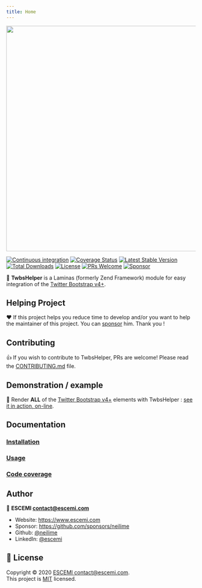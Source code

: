 ```yaml
---
title: Home
---
```


<p align="center">
  <a href="https://github.com/neilime/twbs-helper-module" target="_blank">
    <img
      src="https://repository-images.githubusercontent.com/80362393/425f1180-7115-11ea-96d4-75646c99df22"
      width="600"
    />
  </a>
</p>

[![Continuous integration](https://github.com/neilime/twbs-helper-module/workflows/Continuous%20integration/badge.svg)](https://github.com/neilime/twbs-helper-module/actions?query=workflow%3A%22Continuous+integration%22)
[![Coverage Status](https://codecov.io/gh/neilime/twbs-helper-module/branch/main/graph/badge.svg)](https://codecov.io/gh/neilime/twbs-helper-module)
[![Latest Stable Version](https://poser.pugx.org/neilime/twbs-helper-module/v/stable)](https://packagist.org/packages/neilime/twbs-helper-module)
[![Total Downloads](https://poser.pugx.org/neilime/twbs-helper-module/downloads)](https://packagist.org/packages/neilime/twbs-helper-module)
[![License](https://poser.pugx.org/neilime/twbs-helper-module/license)](https://packagist.org/packages/neilime/twbs-helper-module)
[![PRs Welcome](https://img.shields.io/badge/PRs-welcome-brightgreen.svg)](CONTRIBUTING.md)
[![Sponsor](https://img.shields.io/badge/%E2%9D%A4-Sponsor-ff69b4)](https://github.com/sponsors/neilime)

📢 **TwbsHelper** is a Laminas (formerly Zend Framework) module for easy integration of the [Twitter Bootstrap v4+](https://getbootstrap.com/).

## Helping Project

❤️ If this project helps you reduce time to develop and/or you want to help the maintainer of this project. You can [sponsor](https://github.com/sponsors/neilime) him. Thank you !

## Contributing

👍 If you wish to contribute to TwbsHelper, PRs are welcome! Please read the [CONTRIBUTING.md](CONTRIBUTING.md) file.

## Demonstration / example

🚀 Render **ALL** of the [Twitter Bootstrap v4+](https://getbootstrap.com/) elements with TwbsHelper : [see it in action, on-line](https://neilime.github.io/twbs-helper-module/#/usage/?id=rendering).

## Documentation

### [Installation](https://neilime.github.io/twbs-helper-module/#/installation)

### [Usage](https://neilime.github.io/twbs-helper-module/#/usage/)

### [Code coverage](https://codecov.io/gh/neilime/twbs-helper-module)

## Author

👤 **ESCEMI <contact@escemi.com>**

- Website: https://www.escemi.com
- Sponsor: https://github.com/sponsors/neilime
- Github: [@neilime](https://github.com/neilime)
- LinkedIn: [@escemi](https://www.linkedin.com/company/escemi)

## 📝 License

Copyright © 2020 [ESCEMI <contact@escemi.com>](https://www.escemi.com).<br />
This project is [MIT](https://github.com/neilime/twbs-helper-module/blob/main/LICENSE) licensed.
